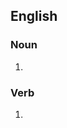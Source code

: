 {{also|high-fives}}

==English==

===Noun===
{{head|en|noun form|head=[[high]] [[five]]s}}

# {{plural of|high five|lang=en}}

===Verb===
{{head|en|verb form}}

# {{en-third-person singular of|high five}}